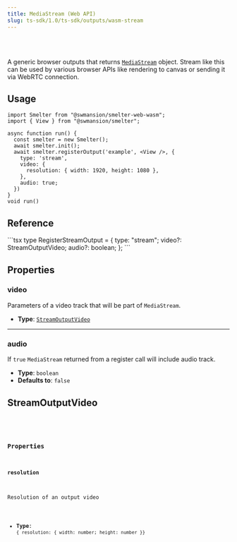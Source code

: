 ```yaml
---
title: MediaStream (Web API)
slug: ts-sdk/1.0/ts-sdk/outputs/wasm-stream
---
```



<Badge text="Browser (WASM)" variant="tip" size="large" />

<br />

<br />

A generic browser outputs that returns [`MediaStream`](https://developer.mozilla.org/en-US/docs/Web/API/MediaStream) object.
Stream like this can be used by various browser APIs like rendering to canvas or sending it via WebRTC connection.

## Usage

```tsx title=streamOutputExample.tsx
import Smelter from "@swmansion/smelter-web-wasm";
import { View } from "@swmansion/smelter";

async function run() {
  const smelter = new Smelter();
  await smelter.init();
  await smelter.registerOutput('example', <View />, {
    type: 'stream',
    video: {
      resolution: { width: 1920, height: 1080 },
    },
    audio: true;
  })
}
void run()
```

## Reference

<CollapsibleDetails summaryTitle="Type definitions" open>
  ```tsx
  type RegisterStreamOutput = {
    type: "stream";
    video?: StreamOutputVideo;
    audio?: boolean;
  };
  ```
</CollapsibleDetails>

## Properties

### video

Parameters of a video track that will be part of `MediaStream`.

* **Type**: [`StreamOutputVideo`](#streamoutputvideo)

***

### audio

If `true` `MediaStream` returned from a register call will include audio track.

* **Type**: `boolean`
* **Defaults to**: `false`

## StreamOutputVideo

<CollapsibleDetails summaryTitle="Type definitions" open>
  <Code
    code={`
type RegisterCanvasOutput = {
  resolution: { width: number; height: number; }
};
`}
    lang="tsx"
  />
</CollapsibleDetails>

### Properties

#### resolution

Resolution of an output video

* **Type**: `{ resolution: { width: number; height: number }}`
